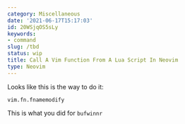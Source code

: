 ```yaml
---
category: Miscellaneous
date: '2021-06-17T15:17:03'
id: 20WSjqOS5sLy
keywords:
- command
slug: /tbd
status: wip
title: Call A Vim Function From A Lua Script In Neovim
type: Neovim
---
```


Looks like this is the way to do it:
    
    vim.fn.fnamemodify
    
This is what you did for `bufwinnr`